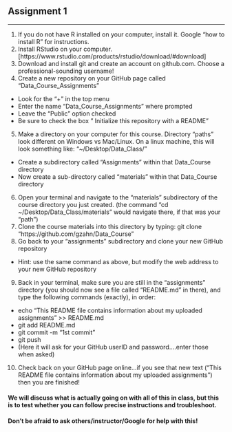 ## Assignment 1

________________

1.  If you do not have R installed on your computer, install it. Google "how to install R" for instructions.
2.  Install RStudio on your computer. [https://www.rstudio.com/products/rstudio/download/#download]
3.  Download and install git and create an account on github.com. Choose a professional-sounding username!
4.  Create a new repository on your GitHub page called "Data_Course_Assignments"
  + Look for the "+" in the top menu
  + Enter the name "Data_Course_Assignments" where prompted
  + Leave the "Public" option checked
  + Be sure to check the box " Initialize this repository with a README"
5.  Make a directory on your computer for this course. Directory "paths" look different on Windows vs Mac/Linux. On a linux machine, this will look something like: "~/Desktop/Data_Class/"
  + Create a subdirectory called "Assignments" within that Data_Course directory
  + Now create a sub-directory called "materials" within that Data_Course directory
6.  Open your terminal and navigate to the "materials" subdirectory of the course directory you just created. (the command "cd ~/Desktop/Data_Class/materials" would navigate there, if that was your "path")
7.  Clone the course materials into this directory by typing: git clone "https://github.com/gzahn/Data_Course"
8.  Go back to your "assignments" subdirectory and clone your new GitHub repository
  + Hint: use the same command as above, but modify the web address to your new GitHub repository
9.  Back in your terminal, make sure you are still in the "assignments" directory (you should now see a file called "README.md" in there), and type the following commands (exactly), in order:
  + echo "This README file contains information about my uploaded assignments" >> README.md
  + git add README.md
  + git commit -m "1st commit"
  + git push
  + (Here it will ask for your GitHub userID and password....enter those when asked)
10. Check back on your GitHub page online...if you see that new text ("This README file contains information about my uploaded assignments") then you are finished!

#### We will discuss what is actually going on with all of this in class, but this is to test whether you can follow precise instructions and troubleshoot.

#### **Don't be afraid to ask others/instructor/Google for help with this!**
